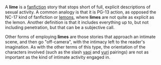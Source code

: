 A '''lime''' is a [[fanfiction]] story that stops short of full, explicit descriptions of sexual activity. A common analogy is that it is PG-13 action, as opposed the NC-17 kind of fanfiction or [[lemons]], where '''limes''' are not quite as explicit as the lemon. Another definition is that it includes everything up to, but not including penetration, but that can be a subjective call. 

Other forms of employing '''limes''' are those stories that approach an intimate scene, and then go "off-camera", with the intimacy left to the reader's imagination. As with the other terms of this type, the orientation of the characters involved (such as the slash [[yaoi]] and [[yuri]] pairings) are not as important as the kind of intimate activity engaged in.